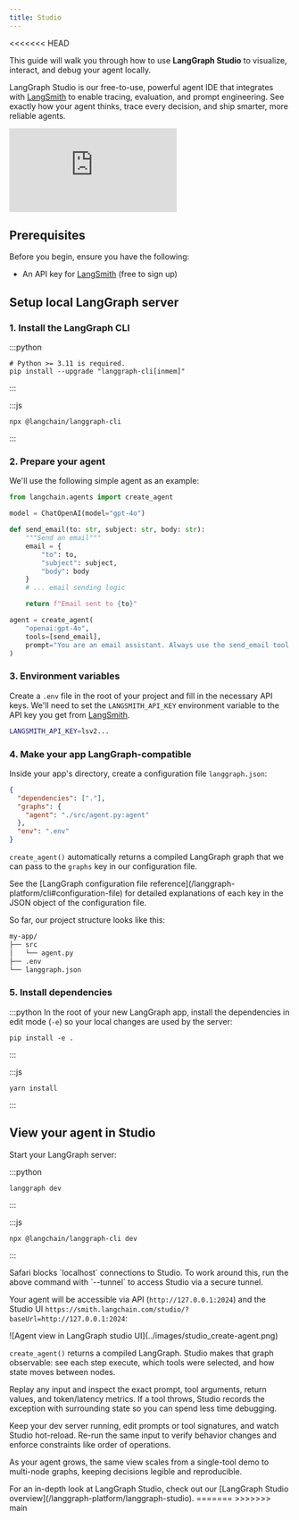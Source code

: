 ```yaml
---
title: Studio
---
```



<AlphaCallout />
<<<<<<< HEAD

This guide will walk you through how to use **LangGraph Studio** to visualize, interact, and debug your agent locally. 

LangGraph Studio is our free-to-use, powerful agent IDE that integrates with [LangSmith](./langsmith/home) to enable tracing, evaluation, and prompt engineering. See exactly how your agent thinks, trace every decision, and ship smarter, more reliable agents.

<Frame>
<iframe
  className="w-full aspect-video rounded-xl"
  src="https://www.youtube.com/embed/Mi1gSlHwZLM?si=zA47TNuTC5aH0ahd"
  title="LangGraph Studio"
  frameBorder="0"
  allow="accelerometer; autoplay; clipboard-write; encrypted-media; gyroscope; picture-in-picture"
  allowFullScreen
></iframe>
</Frame>

## Prerequisites

Before you begin, ensure you have the following:
* An API key for [LangSmith](https://smith.langchain.com/settings) (free to sign up)

## Setup local LangGraph server

### 1. Install the LangGraph CLI

:::python
```shell
# Python >= 3.11 is required.
pip install --upgrade "langgraph-cli[inmem]"
```
:::

:::js
```shell
npx @langchain/langgraph-cli
```
:::

### 2. Prepare your agent

We'll use the following simple agent as an example:

```python title="agent.py"
from langchain.agents import create_agent

model = ChatOpenAI(model="gpt-4o")

def send_email(to: str, subject: str, body: str):
    """Send an email"""
    email = {
        "to": to,
        "subject": subject, 
        "body": body
    }
    # ... email sending logic

    return f"Email sent to {to}"

agent = create_agent(
    "openai:gpt-4o",
    tools=[send_email],
    prompt="You are an email assistant. Always use the send_email tool.",
)
```

### 3. Environment variables

Create a `.env` file in the root of your project and fill in the necessary API keys. We'll need to set the `LANGSMITH_API_KEY` environment variable to the API key you get from [LangSmith](https://smith.langchain.com/settings).

```bash .env
LANGSMITH_API_KEY=lsv2...
```

### 4. Make your app LangGraph-compatible

Inside your app's directory, create a configuration file `langgraph.json`:

```json title="langgraph.json"
{
  "dependencies": ["."],
  "graphs": {
    "agent": "./src/agent.py:agent"
  },
  "env": ".env"
}
```

`create_agent()` automatically returns a compiled LangGraph graph that we can pass to the `graphs` key in our configuration file.

<Info>
See the [LangGraph configuration file reference](/langgraph-platform/cli#configuration-file) for detailed explanations of each key in the JSON object of the configuration file.
</Info>

So far, our project structure looks like this:

```bash
my-app/
├── src
│   └── agent.py
├── .env
└── langgraph.json
```

### 5. Install dependencies

:::python
In the root of your new LangGraph app, install the dependencies in edit mode (`-e`) so your local changes are used by the server:

```shell
pip install -e .
```
:::

:::js
```shell
yarn install
```
:::

## View your agent in Studio

Start your LangGraph server: 

:::python
```shell
langgraph dev
```
:::

:::js
```shell
npx @langchain/langgraph-cli dev
```
:::

<Warning>
Safari blocks `localhost` connections to Studio. To work around this, run the above command with `--tunnel` to access Studio via a secure tunnel.
</Warning>

Your agent will be accessible via API (`http://127.0.0.1:2024`) and the Studio UI `https://smith.langchain.com/studio/?baseUrl=http://127.0.0.1:2024`:

<Frame>
![Agent view in LangGraph studio UI](../images/studio_create-agent.png)
</Frame>

`create_agent()` returns a compiled LangGraph. Studio makes that graph observable: see each step execute, which tools were selected, and how state moves between nodes.

Replay any input and inspect the exact prompt, tool arguments, return values, and token/latency metrics. If a tool throws, Studio records the exception with surrounding state so you can spend less time debugging.

Keep your dev server running, edit prompts or tool signatures, and watch Studio hot-reload. Re-run the same input to verify behavior changes and enforce constraints like order of operations.

As your agent grows, the same view scales from a single-tool demo to multi-node graphs, keeping decisions legible and reproducible.

<Tip>
For an in-depth look at LangGraph Studio, check out our [LangGraph Studio overview](/langgraph-platform/langgraph-studio).
</Tip>
=======
>>>>>>> main

